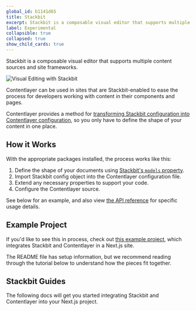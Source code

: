 ```yaml
---
global_id: b1141d65
title: Stackbit
excerpt: Stackbit is a composable visual editor that supports multiple content sources and site frameworks.
label: Experimental
collapsible: true
collapsed: true
show_child_cards: true
---
```


Stackbit is a composable visual editor that supports multiple content sources and site frameworks.

![Visual Editing with Stackbit](/images/stackbit-visual-editing.gif)

Contentlayer can be used in sites that are Stackbit-enabled to ease the process for developers working with content in their components and pages.

Contentlayer provides a method for [transforming Stackbit configuration into Contentlayer configuration](/docs/integrations/stackbit/config), so you only have to define the shape of your content in one place.

## How it Works

With the appropriate packages installed, the process works like this:

1. Define the shape of your documents using [Stackbit's `models` property](https://docs.stackbit.com/reference/config/content-modeling/models).
1. Import Stackbit config object into the Contentlayer configuration file.
1. Extend any necessary properties to support your code.
1. Configure the Contentlayer source.

See below for an example, and also view [the API reference](/docs/integrations/stackbit/config) for specific usage details.

## Example Project

If you'd like to see this in process, check out [this example project](https://github.com/stackbit-themes/stackbit-examples/tree/main/contentlayer), which integrates Stackbit and Contentlayer in a Next.js site.

The README file has setup information, but we recommend reading through the tutorial below to understand how the pieces fit together.

## Stackbit Guides

The following docs will get you started integrating Stackbit and Contentlayer into your Next.js project.

